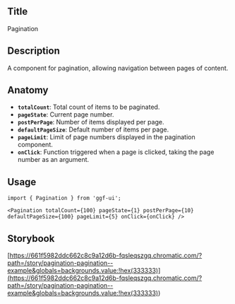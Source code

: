 ## Title

Pagination

## Description

A component for pagination, allowing navigation between pages of content.

## Anatomy

- **`totalCount`**: Total count of items to be paginated.
- **`pageState`**: Current page number.
- **`postPerPage`**: Number of items displayed per page.
- **`defaultPageSize`**: Default number of items per page.
- **`pageLimit`**: Limit of page numbers displayed in the pagination component.
- **`onClick`**: Function triggered when a page is clicked, taking the page number as an argument.

## Usage

```tsx
import { Pagination } from 'ggf-ui';
```

```tsx
<Pagination totalCount={100} pageState={1} postPerPage={10} defaultPageSize={100} pageLimit={5} onClick={onClick} />
```

## Storybook

[https://661f5982ddc662c8c9a12d6b-fqsleqszgq.chromatic.com/?path=/story/pagination-pagination--example&globals=backgrounds.value:!hex(333333)](<https://661f5982ddc662c8c9a12d6b-fqsleqszgq.chromatic.com/?path=/story/pagination-pagination--example&globals=backgrounds.value:!hex(333333)>)
